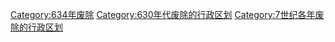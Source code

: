[[Category:634年废除|Category:634年废除]]
[[Category:630年代废除的行政区划|Category:630年代废除的行政区划]]
[[Category:7世纪各年废除的行政区划|Category:7世纪各年废除的行政区划]]